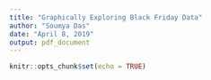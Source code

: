 ```yaml
---
title: "Graphically Exploring Black Friday Data"
author: "Soumya Das"
date: "April 8, 2019"
output: pdf_document
---
```


```r
knitr::opts_chunk$set(echo = TRUE)
```



